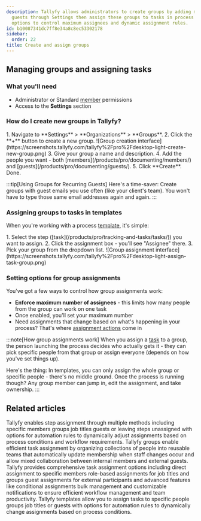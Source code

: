 ```yaml
---
description: Tallyfy allows administrators to create groups by adding members and
  guests through Settings then assign these groups to tasks in process templates with
  options to control maximum assignees and dynamic assignment rules.
id: b10087341dc7ff8e34a8c8ec53302178
sidebar:
  order: 22
title: Create and assign groups
---
```



## Managing groups and assigning tasks

### What you'll need
- Administrator or Standard [member](/products/pro/documenting/members/) permissions
- Access to the **Settings** section

### How do I create new groups in Tallyfy?

<Steps>
1. Navigate to **Settings** > **Organizations** > **Groups**.
2. Click the **+** button to create a new group.
   ![Group creation interface](https://screenshots.tallyfy.com/tallyfy%2Fpro%2Fdesktop-light-create-new-group.png)
3. Give your group a name and description.
4. Add the people you want - both [members](/products/pro/documenting/members/) and [guests](/products/pro/documenting/guests/).
5. Click **Create**. Done.
</Steps>

:::tip[Using Groups for Recurring Guests]
Here's a time-saver: Create groups with guest emails you use often (like your client's team). You won't have to type those same email addresses again and again.
:::

### Assigning groups to tasks in templates

When you're working with a process [template](/products/pro/documenting/templates/), it's simple:

<Steps>
1. Select the step ([task](/products/pro/tracking-and-tasks/tasks/)) you want to assign.
2. Click the assignment box - you'll see "Assignee" there.
3. Pick your group from the dropdown list.
   ![Group assignment interface](https://screenshots.tallyfy.com/tallyfy%2Fpro%2Fdesktop-light-assign-task-group.png)
</Steps>

### Setting options for group assignments

You've got a few ways to control how group assignments work:

- **Enforce maximum number of assignees** - this limits how many people from the group can work on one task
- Once enabled, you'll set your maximum number
- Need assignments that change based on what's happening in your process? That's where [assignment actions](/products/pro/documenting/templates/automations/actions/asignment-actions/) come in

:::note[How group assignments work]
When you assign a [task](/products/pro/tracking-and-tasks/tasks/) to a group, the person launching the process decides who actually gets it - they can pick specific people from that group or assign everyone (depends on how you've set things up).

Here's the thing: In templates, you can only assign the whole group or specific people - there's no middle ground. Once the process is running though? Any group member can jump in, edit the assignment, and take ownership.
:::


## Related articles
<CardGrid>
<LinkTitleCard header="<b>Edit Templates > Assign steps in the Tallyfy template builder</b>" href="/products/pro/documenting/templates/edit-templates/assign-steps-in-the-tallyfy-template-builder/" > Tallyfy enables step assignment through multiple methods including specific members groups job titles guests or leaving steps unassigned with options for automation rules to dynamically adjust assignments based on process conditions and workflow requirements. </LinkTitleCard>
<LinkTitleCard header="<b>Documenting > Groups</b>" href="/products/pro/documenting/groups/" > Tallyfy groups enable efficient task assignment by organizing collections of people into reusable teams that automatically update membership when staff changes occur and allow mixed collaboration between internal members and external guests. </LinkTitleCard>
<LinkTitleCard header="<b>Tasks > Task assignment options</b>" href="/products/pro/tracking-and-tasks/tasks/task-assignment-guide/" > Tallyfy provides comprehensive task assignment options including direct assignment to specific members role-based assignments for job titles and groups guest assignments for external participants and advanced features like conditional assignments bulk management and customizable notifications to ensure efficient workflow management and team productivity. </LinkTitleCard>
<LinkTitleCard header="<b>Edit Templates > Understanding assignment types</b>" href="/products/pro/documenting/templates/edit-templates/understanding-assignment-types/" > Tallyfy templates allow you to assign tasks to specific people groups job titles or guests with options for automation rules to dynamically change assignments based on process conditions. </LinkTitleCard>
</CardGrid>
